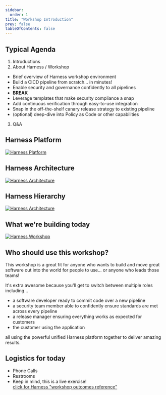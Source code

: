 ---
sidebar:
  order: 1
title: "Workshop Introduction"
prev: false
tableOfContents: false
---

## Typical Agenda

1. Introductions
2. About Harness / Workshop

- Brief overview of Harness workshop environment
- Build a CICD pipeline from scratch... in minutes!
- Enable security and governance confidently to all pipelines
- **BREAK**
- Leverage templates that make security compliance a snap
- Add continuous verification through easy-to-use integration
- Snap in the off-the-shelf canary release strategy to existing pipeline
- (optional) deep-dive into Policy as Code or other capabilities

3. Q&A

## Harness Platform

[![Harness Platform](/images/fourpillars.png)](/images/fourpillars.png)

## Harness Architecture

[![Harness Architecture](/images/harnessarch.png)](/images/harnessarch.png)

## Harness Hierarchy

[![Harness Architecture](/images/harnesshierarchy.png)](/images/harnesshierarchy.png)

## What we're building today

[![Harness Workshop](/images/harnessws.png)](/images/harnessws.png)

## Who should use this workshop?

This workshop is a great fit for anyone who wants to build and move great software out into the world for people to use... or anyone who leads those teams!

It's extra awesome because you'll get to switch between multiple roles including...

- a software developer ready to commit code over a new pipeline
- a security team member able to confidently ensure standards are met across every pipeline
- a release manager ensuring everything works as expected for customers
- the customer using the application

all using the powerful unified Harness platform together to deliver amazing results.

## Logistics for today

- Phone Calls
- Restrooms
- Keep in mind, this is a live exercise!  
  [click for Harness "workshop outcomes reference"](/images/rafting.jpg)
